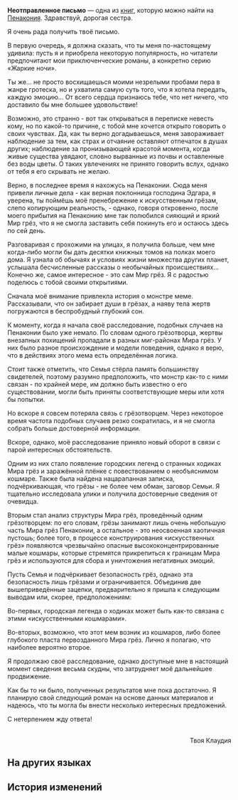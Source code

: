 {{Книга Инфобокс
|id           = 362
|Название     = Неотправленное письмо
|Изображение  = Item Penacony Readable 1.png
|Мир          = Пенакония
|Томов        = 1
|Автор        = <!--нужно добавить-->
|Описание     = Письмо, адресованное некой сестре-монахине. В нём содержатся фрагменты её дискуссии с Клаудией на тему Мира грёз.
|Том1         = {{tx}}
|Источник1    = {{tx|Отсутствует источник}}
|Персонажи    = 
|Фракции      = 
}}
'''Неотправленное письмо''' — одна из [[Книги|книг]], которую можно найти на [[Пенакония]].
<!--
==Получение==
<gallery>
Книга НАЗВАНИЕ.png|НАЗВАНИЕ
Локация НАЗВАНИЕ.png|Расположение на карте. Ближайший пространственный якорь «[[НАЗВАНИЕ]]»
</gallery>
-->
Здравствуй, дорогая сестра.

Я очень рада получить твоё письмо.

В первую очередь, я должна сказать, что ты меня по-настоящему удивила: пусть я и приобрела некоторую популярность, но читатели предпочитают мои приключенческие романы, а конкретно серию «Жаркие ночи».

Ты же... не просто восхищаешься моими незрелыми пробами пера в жанре гротеска, но и ухватила самую суть того, что я хотела передать, каждую эмоцию... От всего сердца признаюсь тебе, что нет ничего, что доставило бы мне большее удовольствие!

Возможно, это странно - вот так открываться в переписке невесть кому, но по какой-то причине, с тобой мне хочется открыто говорить о своих чувствах. Да, как ты верно догадываешься, меня завораживает наблюдение за тем, как страх и отчаяние оставляют отпечаток в душах других; наблюдение за пронизывающей красотой момента, когда живые существа увядают, словно вырванные из почвы и оставленные без воды цветы. О таких увлечениях не принято говорить вслух, однако от тебя я его скрывать не желаю.

Верно, в последнее время я нахожусь на Пенаконии. Сюда меня привели личные дела - как верная поклонница господина Эдгара, я уверена, ты поймёшь моё пренебрежение к искусственным грёзам, слепо копирующим реальность, - однако, говоря откровенно, после моего прибытия на Пенаконию мне так полюбился сияющий и яркий Мир грёз, что я не смогла заставить себя покинуть его и остаюсь здесь по сей день.

Разговаривая с прохожими на улицах, я получила больше, чем мне когда-либо могли бы дать десятки книжных томов на полках моего дома. Я узнала об обычаях и условиях жизни множества других планет, услышала бесчисленные рассказы о необычайных происшествиях... Конечно же, самое интересное - это сам Мир грёз. Я с радостью поделюсь с тобой своими открытиями.

Сначала моё внимание привлекла история о монстре меме. Рассказывали, что он забирает души в грёзах, а наяву тела жертв погружаются в беспробудный глубокий сон.

К моменту, когда я начала своё расследование, подобных случаев на Пенаконии было уже немало. По словам одного грёзотворца, жертвы внезапных похищений пропадали в разных миг-районах Мира грёз. У них было разное происхождение и модели поведения, однако я верю, что в действиях этого мема есть определённая логика.

Стоит также отметить, что Семья стёрла память большинству свидетелей, поэтому разумно предположить, что монстр как-то с ними связан - по крайней мере, им должно быть известно о его существовании, могли быть приняты соответствующие меры или хотя бы попытки.

Но вскоре я совсем потеряла связь с грёзотворцем. Через некоторое время частота подобных случаев резко сократилась, и я не смогла собрать больше достоверной информации.

Вскоре, однако, моё расследование приняло новый оборот в связи с парой интересных обстоятельств.

Одним из них стало появление городских легенд о странных ходиках Мира грёз и заражённой плёнке с повествованием о необъяснимом кошмаре. Также была найдена нацарапанная записка, подчёркивающая, что грёзы - не более чем обман, заговор Семьи. Я тщательно исследовала улики и получила достоверные сведения от очевидца.

Вторым стал анализ структуры Мира грёз, проведённый одним грёзотворцем: по его словам, грёзы занимают лишь очень небольшую часть Мира грёз Пенаконии, а остальное - это неосвоенная хаотичная пустошь; более того, в процессе конструирования «искусственных грёз» появляются чрезвычайно опасные высококонцентрированные малые кошмары, которые стремятся прикрепиться к границам Мира грёз и используются для сбора и уничтожения негативных эмоций.

Пусть Семья и подчёркивает безопасность грёз, однако эта безопасность лишь грёзами и ограничивается. Объединив две вышеприведённые зацепки, предварительно я пришла к следующим выводам или, скорее, предположениям:

Во-первых, городская легенда о ходиках может быть как-то связана с этими «искусственными кошмарами».

Во-вторых, возможно, что этот мем возник из кошмаров, либо более глубокого пласта первозданного Мира грёз. Лично я полагаю, что наиболее вероятно второе.

Я продолжаю своё расследование, однако доступные мне в настоящий момент сведения весьма скудны, что затрудняет моё дальнейшее продвижение.

Как бы то ни было, полученных результатов мне пока достаточно. Я планирую свой следующий роман на основе данных материалов и надеюсь, что ты могла бы внести несколько интересных предложений.

С нетерпением жду ответа!<br /><div align="right"><br />Твоя Клаудия</div>

==На других языках==
{{На других языках
|en   = Letter to Be Sent
|zhs  = 一封待寄出的书信
|zht  = 一封待寄出的書信
|ja   = 出されていない手紙
|ko   = 발송할 편지
|es   = Carta pendiente de enviar
|fr   = Lettre en attente d'envoi
|ru   = Неотправленное письмо
|th   = จดหมายรอส่งฉบับหนึ่ง
|vi   = Một Lá Thư Chờ Được Gửi Đi
|de   = Zu verschickender Brief
|id   = Sepucuk Surat yang Belum Dikirim
|pt   = Carta a Ser Enviada
}}

==История изменений==
{{История изменений|2.7}}
